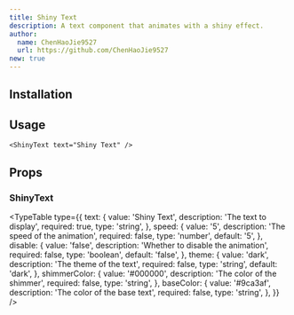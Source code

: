 ```yaml
---
title: Shiny Text
description: A text component that animates with a shiny effect.
author:
  name: ChenHaoJie9527
  url: https://github.com/ChenHaoJie9527
new: true
---
```


<ComponentPreview name="shiny-text-demo" />

## Installation

<ComponentInstallation name="shiny-text" />

## Usage

```tsx
<ShinyText text="Shiny Text" />
```

## Props

### ShinyText

<TypeTable
  type={{
    text: {
      value: 'Shiny Text',
      description: 'The text to display',
      required: true,
      type: 'string',
    },
    speed: {
      value: '5',
      description: 'The speed of the animation',
      required: false,
      type: 'number',
      default: '5',
    },
    disable: {
      value: 'false',
      description: 'Whether to disable the animation',
      required: false,
      type: 'boolean',
      default: 'false',
    },
    theme: {
      value: 'dark',
      description: 'The theme of the text',
      required: false,
      type: 'string',
      default: 'dark',
    },
    shimmerColor: {
      value: '#000000',
      description: 'The color of the shimmer',
      required: false,
      type: 'string',
    },
    baseColor: {
      value: '#9ca3af',
      description: 'The color of the base text',
      required: false,
      type: 'string',
    },
  }}
/>
